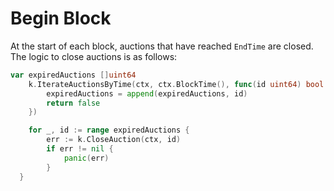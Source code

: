 

# Begin Block

At the start of each block, auctions that have reached `EndTime` are closed. The logic to close auctions is as follows:

```go
var expiredAuctions []uint64
	k.IterateAuctionsByTime(ctx, ctx.BlockTime(), func(id uint64) bool {
		expiredAuctions = append(expiredAuctions, id)
		return false
	})

	for _, id := range expiredAuctions {
		err := k.CloseAuction(ctx, id)
		if err != nil {
			panic(err)
		}
  }
```

